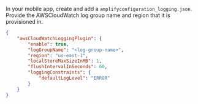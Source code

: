 In your mobile app, create and add a `amplifyconfiguration_logging.json`. 
Provide the AWSCloudWatch log group name and region that it is provisioned in.

```json
{
    "awsCloudWatchLoggingPlugin": {
        "enable": true,
        "logGroupName": "<log-group-name>",
        "region": "us-east-1",
        "localStoreMaxSizeInMB": 1,
        "flushIntervalInSeconds": 60,
        "loggingConstraints": {
            "defaultLogLevel": "ERROR"
        }
    }
}
```
